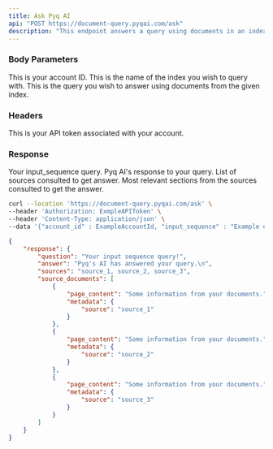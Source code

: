 ```yaml
---
title: Ask Pyq AI
api: "POST https://document-query.pyqai.com/ask"
description: "This endpoint answers a query using documents in an index."
---
```


### Body Parameters

<ParamField body="account_id" type="int">
  This is your account ID.
</ParamField>

<ParamField body="index_name" type="string">
  This is the name of the index you wish to query with.
</ParamField>

<ParamField body="input_sequence" type="string">
  This is the query you wish to answer using documents from the given index.
</ParamField>

### Headers

<ParamField header="Authorization" type="string">
  This is your API token associated with your account.
</ParamField>

### Response

<ResponseField name="question" type="string">
  Your input_sequence query.
</ResponseField>

<ResponseField name="answer" type="string">
  Pyq AI's response to your query.
</ResponseField>

<ResponseField name="sources" type="list">
  List of sources consulted to get answer.
</ResponseField>

<ResponseField name="source_documents" type="list">
  Most relevant sections from the sources consulted to get the answer.
</ResponseField>

<RequestExample>

```bash Example Request
curl --location 'https://document-query.pyqai.com/ask' \
--header 'Authorization: ExmpleAPIToken' \
--header 'Content-Type: application/json' \
--data '{"account_id" : ExampleAccountId, "input_sequence" : "Example query", "index_name" : "ExampleIndex"}'
```

</RequestExample>

<ResponseExample>

```json Response
{
    "response": {
        "question": "Your input sequence query!",
        "answer": "Pyq's AI has answered your query.\n",
        "sources": "source_1, source_2, source_3",
        "source_documents": [
            {
                "page_content": "Some information from your documents.",
                "metadata": {
                    "source": "source_1"
                }
            },
            {
                "page_content": "Some information from your documents.",
                "metadata": {
                    "source": "source_2"
                }
            },
            {
                "page_content": "Some information from your documents.",
                "metadata": {
                    "source": "source_3"
                }
            }
        ]
    }
}
```

</ResponseExample>
